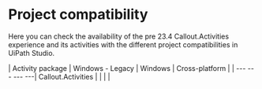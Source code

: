 ﻿# Project compatibility

Here you can check the availability of the pre 23.4 Callout.Activities experience and its
            activities with the different project compatibilities in UiPath Studio.


| Activity package | Windows - Legacy | Windows | Cross-platform |
| --- --- --- ---| Callout.Activities |  |  |  |
